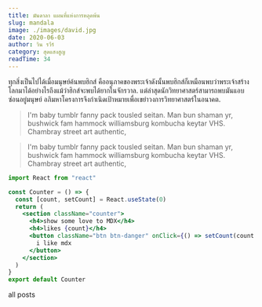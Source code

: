 ```yaml
---
title: มันดาลา แผนที่แห่งการหลุดพ้น
slug: mandala
image: ./images/david.jpg
date: 2020-06-03
author: วิน รวีร์
category: สุดแสงสูญ
readTime: 34
---
```



ทุกสิ่งเป็นไปได้เมื่อมนุษย์ค้นพบฮิกส์ คืออนุภาคของพระเจ้าดังนั้นพบฮิกส์ก็เหมือนพบว่าพระเจ้าสร้างโลกมาได้อย่างไรถึงแม้ว่าฮิกส์จะพบได้ยากในจักรวาล. แต่ล่าสุดนักวิทยาศาสตร์สามารถพบมันแอบซ่อนอยู่มนุษย์ อภิมหาโครงการจึงกำเนิดเป้าหมายเพื่อเขย่าวงการวิทยาศาสตร์ในอนาคต.

<blockquote>
  I'm baby tumblr fanny pack tousled seitan. Man bun shaman yr, bushwick fam
  hammock williamsburg kombucha keytar VHS. Chambray street art authentic,
</blockquote>

<blockquote display="info">
  I'm baby tumblr fanny pack tousled seitan. Man bun shaman yr, bushwick fam
  hammock williamsburg kombucha keytar VHS. Chambray street art authentic,
</blockquote>

```jsx
import React from "react"

const Counter = () => {
  const [count, setCount] = React.useState(0)
  return (
    <section className="counter">
      <h4>show some love to MDX</h4>
      <h4>likes {count}</h4>
      <button className="btn btn-danger" onClick={() => setCount(count + 1)}>
        i like mdx
      </button>
    </section>
  )
}
export default Counter
```

<Link to="/posts" className="btn center-btn">
  all posts
</Link>
